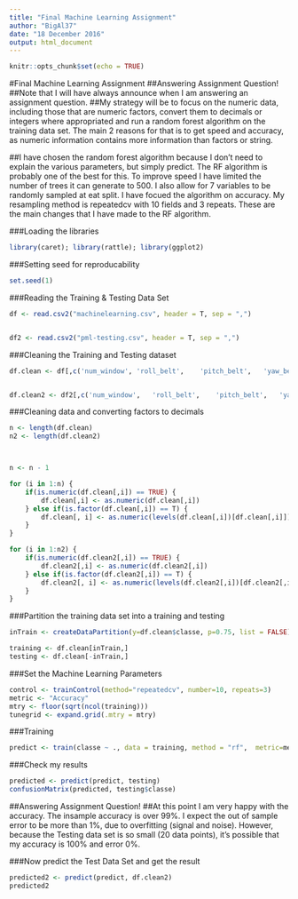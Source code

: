 ```yaml
---
title: "Final Machine Learning Assignment"
author: "BigAl37"
date: "18 December 2016"
output: html_document
---
```


```r
knitr::opts_chunk$set(echo = TRUE)
```

#Final Machine Learning Assignment
##Answering Assignment Question!
##Note that I will have always announce when I am answering an assignment question.
##My strategy will be to focus on the numeric data, including those that are numeric factors, convert them to decimals or integers where appropriated and run a random forest algorithm on the training data set. The main 2 reasons for that is to get speed and accuracy, as numeric information contains more information than factors or string.

##I have chosen the random forest algorithm because I don't need to explain the various parameters, but simply predict. The RF algorithm is probably one of the best for this. To improve speed I have limited the number of trees it can generate to 500. I also allow for 7 variables to be randomly sampled at eat split. I have focued the algorithm on accuracy. My resampling method is repeatedcv with 10 fields and 3 repeats. These are the main changes that I have made to the RF algorithm.

###Loading the libraries
```r
library(caret); library(rattle); library(ggplot2)
```

###Setting seed for reproducability
```r
set.seed(1)
```

###Reading the Training & Testing Data Set
```r
df <- read.csv2("machinelearning.csv", header = T, sep = ",")


df2 <- read.csv2("pml-testing.csv", header = T, sep = ",")
```

###Cleaning the Training and Testing dataset
```r
df.clean <- df[,c('num_window',	'roll_belt',	'pitch_belt',	'yaw_belt',	'total_accel_belt','gyros_belt_x',	'gyros_belt_y',	'gyros_belt_z',	'accel_belt_x',	'accel_belt_y',	'accel_belt_z',	'magnet_belt_x',	'magnet_belt_y',	'magnet_belt_z',	'roll_arm',	'pitch_arm',	'yaw_arm',	'total_accel_arm','gyros_arm_x',	'gyros_arm_y',	'gyros_arm_z',	'accel_arm_x',	'accel_arm_y',	'accel_arm_z',	'magnet_arm_x',	'magnet_arm_y',	'magnet_arm_z','roll_dumbbell',	'pitch_dumbbell',	'yaw_dumbbell','total_accel_dumbbell','gyros_dumbbell_x',	'gyros_dumbbell_y',	'gyros_dumbbell_z',	'accel_dumbbell_x',	'accel_dumbbell_y',	'accel_dumbbell_z',	'magnet_dumbbell_x',	'magnet_dumbbell_y',	'magnet_dumbbell_z',	'roll_forearm',	'pitch_forearm',	'yaw_forearm','total_accel_forearm','gyros_forearm_x',	'gyros_forearm_y',	'gyros_forearm_z',	'accel_forearm_x',	'accel_forearm_y',	'accel_forearm_z',	'magnet_forearm_x',	'magnet_forearm_y',	'magnet_forearm_z',	'classe')]


df.clean2 <- df2[,c('num_window',	'roll_belt',	'pitch_belt',	'yaw_belt',	'total_accel_belt','gyros_belt_x',	'gyros_belt_y',	'gyros_belt_z',	'accel_belt_x',	'accel_belt_y',	'accel_belt_z',	'magnet_belt_x',	'magnet_belt_y',	'magnet_belt_z',	'roll_arm',	'pitch_arm',	'yaw_arm',	'total_accel_arm','gyros_arm_x',	'gyros_arm_y',	'gyros_arm_z',	'accel_arm_x',	'accel_arm_y',	'accel_arm_z',	'magnet_arm_x',	'magnet_arm_y',	'magnet_arm_z','roll_dumbbell',	'pitch_dumbbell',	'yaw_dumbbell','total_accel_dumbbell','gyros_dumbbell_x',	'gyros_dumbbell_y',	'gyros_dumbbell_z',	'accel_dumbbell_x',	'accel_dumbbell_y',	'accel_dumbbell_z',	'magnet_dumbbell_x',	'magnet_dumbbell_y',	'magnet_dumbbell_z',	'roll_forearm',	'pitch_forearm',	'yaw_forearm','total_accel_forearm','gyros_forearm_x',	'gyros_forearm_y',	'gyros_forearm_z',	'accel_forearm_x',	'accel_forearm_y',	'accel_forearm_z',	'magnet_forearm_x',	'magnet_forearm_y',	'magnet_forearm_z')]
```


###Cleaning data and converting factors to decimals
```r
n <- length(df.clean)
n2 <- length(df.clean2)



n <- n - 1

for (i in 1:n) {
    if(is.numeric(df.clean[,i]) == TRUE) {
        df.clean[,i] <- as.numeric(df.clean[,i])
    } else if(is.factor(df.clean[,i]) == T) {
        df.clean[, i] <- as.numeric(levels(df.clean[,i])[df.clean[,i]])
    }
}

for (i in 1:n2) {
    if(is.numeric(df.clean2[,i]) == TRUE) {
        df.clean2[,i] <- as.numeric(df.clean2[,i])
    } else if(is.factor(df.clean2[,i]) == T) {
        df.clean2[, i] <- as.numeric(levels(df.clean2[,i])[df.clean2[,i]])
    }
}
```


###Partition the training data set into a training and testing
```r
inTrain <- createDataPartition(y=df.clean$classe, p=0.75, list = FALSE)

training <- df.clean[inTrain,]
testing <- df.clean[-inTrain,]
```


###Set the Machine Learning Parameters
```r
control <- trainControl(method="repeatedcv", number=10, repeats=3)
metric <- "Accuracy"
mtry <- floor(sqrt(ncol(training)))
tunegrid <- expand.grid(.mtry = mtry)
```



###Training
```r
predict <- train(classe ~ ., data = training, method = "rf",  metric=metric, tuneGrid=tunegrid, trControl=control)
```


###Check my results
```r
predicted <- predict(predict, testing)
confusionMatrix(predicted, testing$classe)
```

##Answering Assignment Question!
##At this point I am very happy with the accuracy. The insample accuracy is over 99%. I expect the out of sample error to be more than 1%, due to overfitting (signal and noise). However, because the Testing data set is so small (20 data points), it's possible that my accuracy is 100% and error 0%.

###Now predict the Test Data Set and get the result
```r
predicted2 <- predict(predict, df.clean2)
predicted2
```




